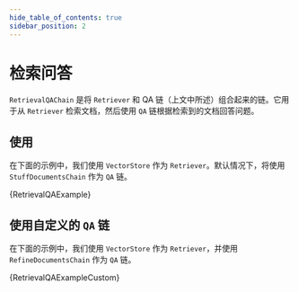 ```yaml
---
hide_table_of_contents: true
sidebar_position: 2
---
```






# 检索问答

`RetrievalQAChain` 是将 `Retriever` 和 QA 链（上文中所述）组合起来的链。它用于从 `Retriever` 检索文档，然后使用 `QA` 链根据检索到的文档回答问题。

## 使用

在下面的示例中，我们使用 `VectorStore` 作为 `Retriever`。默认情况下，将使用 `StuffDocumentsChain` 作为 `QA` 链。

<CodeBlock language="typescript">{RetrievalQAExample}</CodeBlock>


## 使用自定义的 `QA` 链

在下面的示例中，我们使用 `VectorStore` 作为 `Retriever`，并使用 `RefineDocumentsChain` 作为 `QA` 链。


<CodeBlock language="typescript">{RetrievalQAExampleCustom}</CodeBlock>

